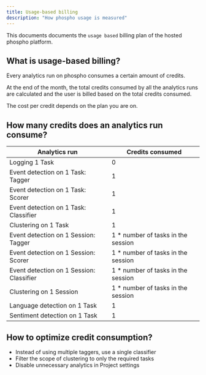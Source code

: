 ```yaml
---
title: Usage-based billing
description: "How phospho usage is measured"
---
```


This documents documents the `usage based` billing plan of the hosted phospho platform.

## What is usage-based billing?

Every analytics run on phospho consumes a certain amount of credits. 

At the end of the month, the total credits consumed by all the analytics runs are calculated and the user is billed based on the total credits consumed.

The cost per credit depends on the plan you are on.

## How many credits does an analytics run consume?

| Analytics run | Credits consumed |
----------------|------------------|
| Logging 1 Task | 0 |
| Event detection on 1 Task: Tagger | 1 |
| Event detection on 1 Task: Scorer | 1 |
| Event detection on 1 Task: Classifier | 1 |
| Clustering on 1 Task | 1 |
| Event detection on 1 Session: Tagger | 1 * number of tasks in the session |
| Event detection on 1 Session: Scorer | 1 * number of tasks in the session |
| Event detection on 1 Session: Classifier | 1 * number of tasks in the session |
| Clustering on 1 Session | 1 * number of tasks in the session |
| Language detection on 1 Task | 1 |
| Sentiment detection on  1 Task | 1 |

## How to optimize credit consumption?

- Instead of using multiple taggers, use a single classifier
- Filter the scope of clustering to only the required tasks
- Disable unnecessary analytics in Project settings


